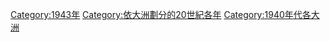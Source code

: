 [[Category:1943年|Category:1943年]]
[[Category:依大洲劃分的20世紀各年|Category:依大洲劃分的20世紀各年]]
[[Category:1940年代各大洲|Category:1940年代各大洲]]